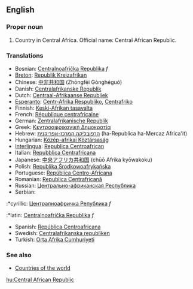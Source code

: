 ==English==

===Proper noun===

# Country in Central Africa. Official name: Central African Republic.
===Translations===
*Bosnian: [[Centralnoafrička Republika]] ''f''
*[[Breton]]: [[Republik Kreizafrikan]]
*Chinese: [[中非共和国]] (Zhōngfēi Gònghéguó)
*Danish: [[Centralafrikanske Republik]]
*Dutch: [[Centraal-Afrikaanse Republiek]]
*[[Esperanto]]: [[Centr-Afrika Respubliko]], [[Centrafriko]]
*Finnish: [[Keski-Afrikan tasavalta]]
*French: [[République centrafricaine]]
*German: [[Zentralafrikanische Republik]]
*Greek: [[Κεντροαφρικανική Δημοκρατία]]
*Hebrew: [[הרפובליקה המרכז-אפריקנית]] (ha-Republica ha-Mercaz Africa'it)
*Hungarian: [[Közép-afrikai Köztársaság]]
*[[Interlingua]]: [[Republica Centroafrican]]
*Italian: [[Repubblica Centrafricana]]
*Japanese: [[中央アフリカ共和国]] (chūō Afrika kyōwakoku)
*Polish: [[Republika Środkowoafrykańska]]
*Portuguese: [[República Centro-Africana]]
*Romanian: [[Republica Centrafricană]]
*Russian: [[Центрально-африканская Республика]]
*Serbian:
:*cyrillic: [[Централноафричка Република]] ''f''
:*latin: [[Centralnoafrička Republika]] ''f''
*Spanish: [[República Centroafricana]]
*Swedish: [[Centralafrikanska republiken]]
*Turkish: [[Orta Afrika Cumhuriyeti]]

===See also===
*[[Countries of the world]]

[[hu:Central African Republic]]